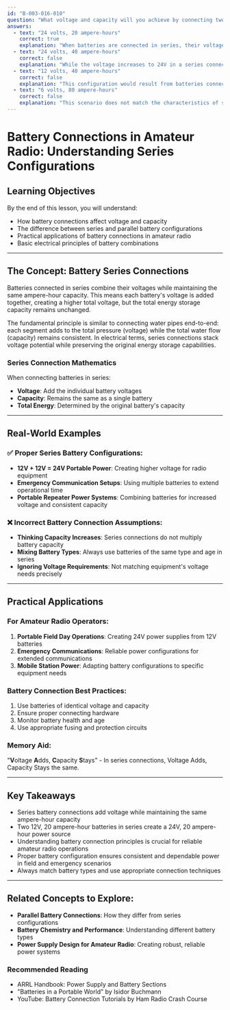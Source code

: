 ```yaml
---
id: "B-003-016-010"
question: "What voltage and capacity will you achieve by connecting two 12 volts, 20 ampere-hour batteries in series?"
answers:
  - text: "24 volts, 20 ampere-hours"
    correct: true
    explanation: "When batteries are connected in series, their voltages add together while their ampere-hour capacity remains unchanged. By connecting two 12V batteries in series, the total voltage becomes 24V (12V + 12V), and the total capacity remains 20 ampere-hours. This configuration is often used in amateur radio to create higher voltage power supplies while maintaining the same total energy storage capacity."
  - text: "24 volts, 40 ampere-hours"
    correct: false
    explanation: "While the voltage increases to 24V in a series connection, the ampere-hour capacity does not double. Series connections combine voltage, not capacity. The total capacity remains the same as a single battery's rating, which is 20 ampere-hours."
  - text: "12 volts, 40 ampere-hours"
    correct: false
    explanation: "This configuration would result from batteries connected in parallel, not series. Series connections increase voltage, not battery capacity. The voltage would remain at 12V, and the capacity would not change from the original 20 ampere-hours."
  - text: "6 volts, 80 ampere-hours"
    correct: false
    explanation: "This scenario does not match the characteristics of series battery connection. Connecting batteries in series increases voltage, not reduces it, and does not increase the total ampere-hour capacity to 80 ampere-hours."
---
```


# Battery Connections in Amateur Radio: Understanding Series Configurations

## Learning Objectives
By the end of this lesson, you will understand:
- How battery connections affect voltage and capacity
- The difference between series and parallel battery configurations
- Practical applications of battery connections in amateur radio
- Basic electrical principles of battery combinations

---

## The Concept: Battery Series Connections

Batteries connected in series combine their voltages while maintaining the same ampere-hour capacity. This means each battery's voltage is added together, creating a higher total voltage, but the total energy storage capacity remains unchanged.

The fundamental principle is similar to connecting water pipes end-to-end: each segment adds to the total pressure (voltage) while the total water flow (capacity) remains consistent. In electrical terms, series connections stack voltage potential while preserving the original energy storage capabilities.

### Series Connection Mathematics

When connecting batteries in series:
- **Voltage**: Add the individual battery voltages
- **Capacity**: Remains the same as a single battery
- **Total Energy**: Determined by the original battery's capacity

---

## Real-World Examples

### ✅ Proper Series Battery Configurations:
- **12V + 12V = 24V Portable Power**: Creating higher voltage for radio equipment
- **Emergency Communication Setups**: Using multiple batteries to extend operational time
- **Portable Repeater Power Systems**: Combining batteries for increased voltage and consistent capacity

### ❌ Incorrect Battery Connection Assumptions:
- **Thinking Capacity Increases**: Series connections do not multiply battery capacity
- **Mixing Battery Types**: Always use batteries of the same type and age in series
- **Ignoring Voltage Requirements**: Not matching equipment's voltage needs precisely

---

## Practical Applications

### For Amateur Radio Operators:
1. **Portable Field Day Operations**: Creating 24V power supplies from 12V batteries
2. **Emergency Communications**: Reliable power configurations for extended communications
3. **Mobile Station Power**: Adapting battery configurations to specific equipment needs

### Battery Connection Best Practices:
1. Use batteries of identical voltage and capacity
2. Ensure proper connecting hardware
3. Monitor battery health and age
4. Use appropriate fusing and protection circuits

### Memory Aid:
"**V**oltage **A**dds, **C**apacity **S**tays" - In series connections, Voltage Adds, Capacity Stays the same.

---

## Key Takeaways

- Series battery connections add voltage while maintaining the same ampere-hour capacity
- Two 12V, 20 ampere-hour batteries in series create a 24V, 20 ampere-hour power source
- Understanding battery connection principles is crucial for reliable amateur radio operations
- Proper battery configuration ensures consistent and dependable power in field and emergency scenarios
- Always match battery types and use appropriate connection techniques

---

## Related Concepts to Explore:
- **Parallel Battery Connections**: How they differ from series configurations
- **Battery Chemistry and Performance**: Understanding different battery types
- **Power Supply Design for Amateur Radio**: Creating robust, reliable power systems

### Recommended Reading
- ARRL Handbook: Power Supply and Battery Sections
- "Batteries in a Portable World" by Isidor Buchmann
- YouTube: Battery Connection Tutorials by Ham Radio Crash Course